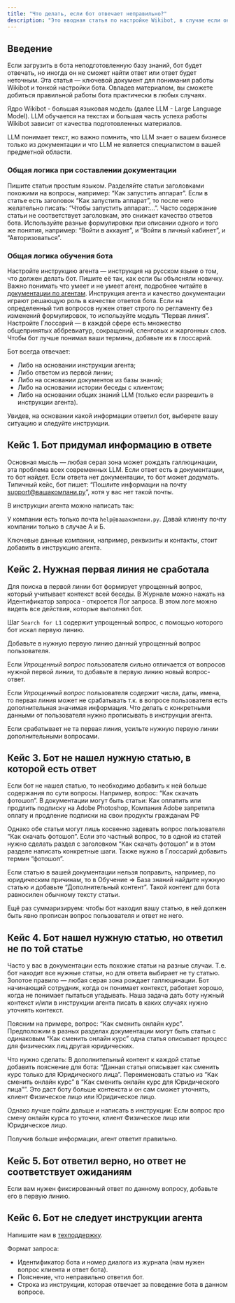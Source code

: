 ---
title: "Что делать, если бот отвечает неправильно?"
description: "Это вводная статья по настройке Wikibot, в случае если он не находит ответ в базе знаний. В статье собраны рекомендации, соблюдая которые, вы существенно улучшите качество ответов бота."
---

## Введение

Если загрузить в бота неподготовленную базу знаний, бот будет отвечать, но иногда он не сможет найти ответ или ответ будет неточным. Эта статья — ключевой документ для понимания работы Wikibot и тонкой настройки бота. Овладев материалом, вы сможете добиться правильной работы бота практически в любых случаях.

Ядро Wikibot - большая языковая модель (далее LLM - Large Language Model). LLM обучается на текстах и большая часть успеха работы Wikibot зависит от качества подготовленных материалов.

LLM понимает текст, но важно помнить, что LLM знает о вашем бизнесе только из документации и что LLM не является специалистом в вашей предметной области.

### Общая логика при составлении документации

Пишите статьи простым языком.
Разделяйте статьи заголовками похожими на вопросы, например: “Как запустить аппарат”.
Если в статье есть заголовок “Как запустить аппарат”, то после него желательно писать: “Чтобы запустить аппарат:…”. Часто содержание статьи не соответствует заголовкам, это снижает качество ответов бота.
Используйте разные формулировки при описании одного и того же понятия, например: “Войти в аккаунт”, и “Войти в личный кабинет”, и “Авторизоваться”.

### Общая логика обучения бота

Настройте инструкцию агента — инструкция на русском языке о том, что должен делать бот. Пишите её так, как если бы объясняли новичку. 
Важно понимать что умеет и не умеет агент, подробнее читайте в [документации по агентам](/lk/learn#agenty). 
Инструкция агента и качество документации играют решающую роль в качестве ответов бота.
Если на определенный тип вопросов нужен ответ строго по регламенту без изменений формулировок, то используйте модуль “Первая линия”.
Настройте Глоссарий — в каждой сфере есть множество общепринятых аббревиатур, сокращений, сленговых и жаргонных слов. Чтобы бот лучше понимал ваши термины, добавьте их в глоссарий.

Бот всегда отвечает:

- Либо на основании инструкции агента;
- Либо ответом из первой линии;
- Либо на основании документов из базы знаний;
- Либо на основании истории беседы с клиентом;
- Либо на основании общих знаний LLM (только если разрешить в инструкции агента).

Увидев, на основании какой информации ответил бот, выберете вашу ситуацию и следуйте инструкции.

## Кейс 1. Бот придумал информацию в ответе

Основная мысль — любая серая зона может рождать галлюцинации, эта проблема всех современных LLM.
Если ответ есть в документации, то бот найдет. Если ответа нет документации, то бот может додумать.
<Note>
Типичный кейс, бот пишет: “Пошлите информации на почту support@вашакомпани.ру”, хотя у вас нет такой почты.

В инструкции агента можно написать так:

У компании есть только почта `help@вашакомпани.ру`. Давай клиенту почту компании только в случае А и Б.

</Note>

Ключевые данные компании, например, реквизиты и контакты, стоит добавить в инструкцию агента.

## Кейс 2. Нужная первая линия не сработала

Для поиска в первой линии бот формирует упрощенный вопрос, который учитывает контекст всей беседы.
В Журнале можно нажать на Идентификатор запроса - откроется Лог запроса. В этом логе можно видеть все действия, которые выполнял бот.

Шаг `Search for L1` содержит упрощенный вопрос, с помощью которого бот искал первую линию.

Добавьте в нужную первую линию данный упрощенный вопрос пользователя.

Если *Упрощенный вопрос* пользователя сильно отличается от вопросов нужной первой линии, то добавьте в первую линию новый вопрос-ответ.

Если *Упрощенный вопрос* пользователя содержит числа, даты, имена, то первая линия может не срабатывать т.к. в вопросе пользователя есть дополнительная значимая информация. Что делать с конкретными данными от пользователя нужно прописывать в инструкции агента.

Если срабатывает не та первая линия, усильте нужную первую линии дополнительными вопросами.

## Кейс 3. Бот не нашел нужную статью, в которой есть ответ

Если бот не нашел статью, то необходимо добавить к ней больше содержания по сути вопросы.
Например, вопрос: “Как скачать фотошоп”.
В документации могут быть статьи:
Как оплатить или продлить подписку на Adobe Photoshop,
Компания Adobe запретила оплату и продление подписки на свои продукты гражданам РФ

Однако обе статьи могут лишь косвенно задевать вопрос пользователя “Как скачать фотошоп”. Если это частный вопрос, то в одной из статей нужно сделать раздел с заголовком “Как скачать фотошоп” и в этом разделе написать конкретные шаги.
Также нужно в Глоссарий добавить термин “фотошоп”.

Если статью в вашей документации нельзя поправить, например, по юридическим причинам, то в Обучение => База знаний найдите нужную статью и добавьте “Дополнительный контент”. Такой контент для бота равносилен обычному тексту статьи.

Ещё раз суммаризируем: чтобы бот находил вашу статью, в ней должен быть явно прописан вопрос пользователя и ответ не него.

## Кейс 4. Бот нашел нужную статью, но ответил не по той статье

Часто у вас в документации есть похожие статьи на разные случаи.
Т.е. бот находит все нужные статьи, но для ответа выбирает не ту статью.
Золотое правило — любая серая зона рождает галлюцинации.
Бот начинающий сотрудник, когда он понимает контекст, работает хорошо, когда не понимает пытаться угадывать. Наша задача дать боту нужный контекст и/или в инструкции агента писать в каких случаях нужно уточнять контекст.

Поясним на примере, вопрос: “Как сменить онлайн курс”.
Предположим в разных разделах документации могут быть статьи с одинаковым “Как сменить онлайн курс” одна статья описывает процесс для физических лиц другая юридических.

Что нужно сделать:
В дополнительный контент к каждой статье добавить пояснение для бота: “Данная статья описывает как сменить курс только для Юридического лица”.
Переименовать статью из “Как сменить онлайн курс” в “Как сменить онлайн курс для Юридического лица””.
Это даст боту больше контекста и он сам сможет уточнять, клиент Физическое лицо или Юридическое лицо.

Однако лучше пойти дальше и написать в инструкции:
Если вопрос про смену онлайн курса то уточни, клиент Физическое лицо или Юридическое лицо.

Получив больше информации, агент ответит правильно.

## Кейс 5. Бот ответил верно, но ответ не соответствует ожиданиям

Если вам нужен фиксированный ответ по данному вопросу, добавьте его в первую линию.

## Кейс 6. Бот не следует инструкции агента

Напишите нам в [техподдержку](https://t.me/use_wikibot).

Формат запроса:
- Идентификатор бота и номер диалога из журнала (нам нужен вопрос клиента и ответ бота).
- Пояснение, что неправильно ответил бот.
- Строка из инструкции, которая отвечает за поведение бота в данном вопросе.
